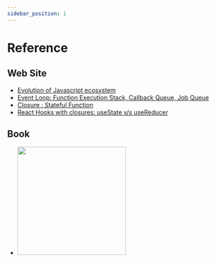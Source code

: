 ```yaml
---
sidebar_position: 1
---
```


# Reference

## Web Site
- [Evolution of Javascript ecosystem](https://ithelp.ithome.com.tw/m/users/20107440/ironman/1355)
- [Event Loop: Function Execution Stack, Callback Queue, Job Queue](https://www.freecodecamp.org/news/synchronous-vs-asynchronous-in-javascript/)
- [Closure : Stateful Function](https://medium.com/@thanhnguyentien/closure-stateful-function-e2a18690e549)
- [React Hooks with closures: useState v/s useReducer](https://medium.com/nerd-for-tech/react-hooks-with-closures-usestate-v-s-usereducer-9e0c20e81051)

## Book

- [<img src="https://learning.oreilly.com/library/cover/9780137466696/250w/" width="250"/>](https://learning.oreilly.com/library/view/functional-and-concurrent/9780137466696/)